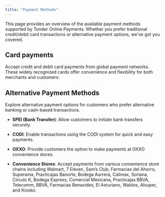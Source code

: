 ```yaml
---
title: "Payment Methods"
---
```


This page provides an overview of the available payment methods supported by Tonder Online Payments. Whether you prefer traditional credit/debit card transactions or alternative payment options, we've got you covered.

## Card payments

Accept credit and debit card payments from global payment networks. These widely recognized cards offer convenience and flexibility for both merchants and customers:

<CardGroup cols={4}>
  <Card title="Visa" icon="cc-visa">
  </Card>
  <Card title="Mastercard" icon="cc-mastercard">
  </Card>
  <Card title="Amex" icon="cc-amex">
  </Card>
  <Card title="Carnet" icon="credit-card">
  </Card>
</CardGroup>

## Alternative Payment Methods

Explore alternative payment options for customers who prefer alternative banking or cash-based transactions.

- **SPEI (Bank Transfer)**: Allow customers to initiate bank transfers securely.

- **CODI**: Enable transactions using the CODI system for quick and easy payments.

- **OXXO**: Provide customers the option to make payments at OXXO convenience stores.

- **Convenience Stores**: Accept payments from various convenience store chains including Walmart, 7 Eleven, Sam’s Club, Farmacias del Ahorro, Superama, Practicajas Banorte, Bodega Aurrera, Calimax, Soriana, Círculo K, Bodega Express, Comercial Mexicana, Practicajas BBVA, Telecomm, BBVA, Farmacias Benavides, El Asturiano, Waldos, Alsuper, and Kiosko.